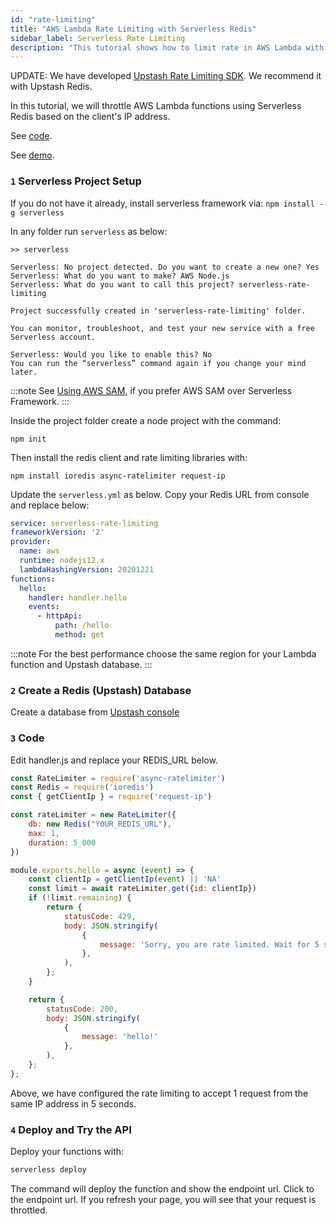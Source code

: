 ```yaml
---
id: "rate-limiting"
title: "AWS Lambda Rate Limiting with Serverless Redis"
sidebar_label: Serverless Rate Limiting
description: "This tutorial shows how to limit rate in AWS Lambda with Serverless Redis."
---
```

                  
UPDATE: We have developed [Upstash Rate Limiting SDK](https://github.com/upstash/ratelimit). We recommend it with Upstash Redis.

In this tutorial, we will throttle AWS Lambda functions using Serverless Redis based on the client's IP address.                                                              

See [code](https://github.com/upstash/examples/tree/master/serverless-rate-limiting).

See [demo](https://5hg3vtj7gk.execute-api.us-west-1.amazonaws.com/hello).

### `1` Serverless Project Setup
If you do not have it already, install serverless framework via: 
`npm install -g serverless`

In any folder run `serverless` as below:
```text
>> serverless

Serverless: No project detected. Do you want to create a new one? Yes
Serverless: What do you want to make? AWS Node.js
Serverless: What do you want to call this project? serverless-rate-limiting

Project successfully created in 'serverless-rate-limiting' folder.

You can monitor, troubleshoot, and test your new service with a free Serverless account.

Serverless: Would you like to enable this? No
You can run the “serverless” command again if you change your mind later.

```

:::note
See [Using AWS SAM](using_aws_sam.md), if you prefer AWS SAM over Serverless Framework.
:::

Inside the project folder create a node project with the command:
```
npm init
```

Then install the redis client and rate limiting libraries with:
```
npm install ioredis async-ratelimiter request-ip
```

Update the `serverless.yml` as below. Copy your Redis URL from console and replace below: 
```yaml
service: serverless-rate-limiting
frameworkVersion: '2'
provider:
  name: aws
  runtime: nodejs12.x
  lambdaHashingVersion: 20201221
functions:
  hello:
    handler: handler.hello
    events:
      - httpApi:
          path: /hello
          method: get
```
:::note
For the best performance choose the same region for your Lambda function and Upstash database.
:::


### `2` Create a Redis (Upstash) Database

Create a database from [Upstash console](https://console.upstash.com)


### `3` Code
      
Edit handler.js and replace your REDIS_URL below.


<IORedisNote />

```javascript
const RateLimiter = require('async-ratelimiter')
const Redis = require('ioredis')
const { getClientIp } = require('request-ip')

const rateLimiter = new RateLimiter({
    db: new Redis("YOUR_REDIS_URL"),
    max: 1,
    duration: 5_000
})

module.exports.hello = async (event) => {
    const clientIp = getClientIp(event) || 'NA'
    const limit = await rateLimiter.get({id: clientIp})
    if (!limit.remaining) {
        return {
            statusCode: 429,
            body: JSON.stringify(
                {
                    message: 'Sorry, you are rate limited. Wait for 5 seconds'
                },
            ),
        };
    }

    return {
        statusCode: 200,
        body: JSON.stringify(
            {
                message: 'hello!'
            },
        ),
    };
};

```
Above, we have configured the rate limiting to accept 1 request from the same IP address in 5 seconds.


### `4` Deploy and Try the API

Deploy your functions with:

```bash
serverless deploy
```

The command will deploy the function and show the endpoint url. Click to the endpoint url. If you refresh your page, you will see that your request is throttled.
